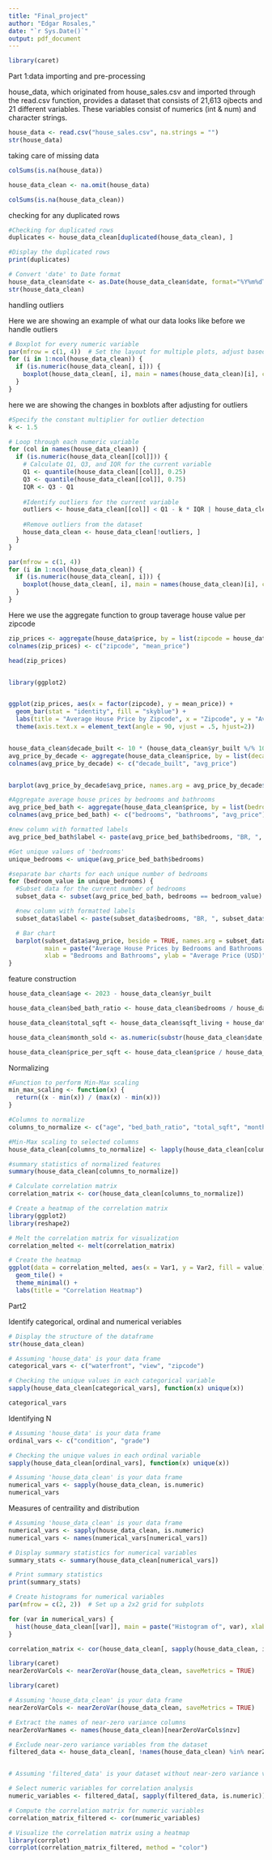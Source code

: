 ```yaml
---
title: "Final_project"
author: "Edgar Rosales,"
date: "`r Sys.Date()`"
output: pdf_document
---
```


```r
library(caret)
```


Part 1:data importing and pre-processing



house_data, which originated from house_sales.csv and imported through the read.csv function, provides a dataset that consists of 21,613 ojbects and 21 different variables. These variables consist of numerics (int & num) and character strings.  
```r
house_data <- read.csv("house_sales.csv", na.strings = "")
str(house_data)
```




taking care of missing data
```r
colSums(is.na(house_data))
```
```r
house_data_clean <- na.omit(house_data)

colSums(is.na(house_data_clean))
```



checking for any duplicated rows

```r
#Checking for duplicated rows
duplicates <- house_data_clean[duplicated(house_data_clean), ]

#Display the duplicated rows
print(duplicates)


```



```r
# Convert 'date' to Date format
house_data_clean$date <- as.Date(house_data_clean$date, format="%Y%m%dT%H%M%S")
str(house_data_clean)
```




handling outliers





Here we are showing an example of what our data looks like before we handle outliers 
```r
# Boxplot for every numeric variable
par(mfrow = c(1, 4))  # Set the layout for multiple plots, adjust based on the number of variables
for (i in 1:ncol(house_data_clean)) {
  if (is.numeric(house_data_clean[, i])) {
    boxplot(house_data_clean[, i], main = names(house_data_clean)[i], col = "skyblue", border = "black")
  }
}
```

here we are showing the changes in boxblots after adjusting for outliers 
```r
#Specify the constant multiplier for outlier detection
k <- 1.5

# Loop through each numeric variable
for (col in names(house_data_clean)) {
  if (is.numeric(house_data_clean[[col]])) {
    # Calculate Q1, Q3, and IQR for the current variable
    Q1 <- quantile(house_data_clean[[col]], 0.25)
    Q3 <- quantile(house_data_clean[[col]], 0.75)
    IQR <- Q3 - Q1
    
    #Identify outliers for the current variable
    outliers <- house_data_clean[[col]] < Q1 - k * IQR | house_data_clean[[col]] > Q3 + k * IQR
    
    #Remove outliers from the dataset
    house_data_clean <- house_data_clean[!outliers, ]
  }
}

```


```r
par(mfrow = c(1, 4)) 
for (i in 1:ncol(house_data_clean)) {
  if (is.numeric(house_data_clean[, i])) {
    boxplot(house_data_clean[, i], main = names(house_data_clean)[i], col = "skyblue", border = "black")
  }
}
```


Here we use the aggregate function to group taverage house value per zipcode

```r

zip_prices <- aggregate(house_data$price, by = list(zipcode = house_data$zipcode), FUN = mean)
colnames(zip_prices) <- c("zipcode", "mean_price")

head(zip_prices)


library(ggplot2)


ggplot(zip_prices, aes(x = factor(zipcode), y = mean_price)) +
  geom_bar(stat = "identity", fill = "skyblue") +
  labs(title = "Average House Price by Zipcode", x = "Zipcode", y = "Average Price") +
  theme(axis.text.x = element_text(angle = 90, vjust = .5, hjust=2))



```



```r
house_data_clean$decade_built <- 10 * (house_data_clean$yr_built %/% 10)  # Create a decade category
avg_price_by_decade <- aggregate(house_data_clean$price, by = list(decade_built = house_data_clean$decade_built), FUN = mean)
colnames(avg_price_by_decade) <- c("decade_built", "avg_price")


barplot(avg_price_by_decade$avg_price, names.arg = avg_price_by_decade$decade_built, col = "skyblue", main = "Average House Prices by Decade of Year Built", xlab = "Decade of Year Built", ylab = "Average Price")


```



```r
#Aggregate average house prices by bedrooms and bathrooms
avg_price_bed_bath <- aggregate(house_data_clean$price, by = list(bedrooms = house_data_clean$bedrooms, bathrooms = house_data_clean$bathrooms), FUN = mean)
colnames(avg_price_bed_bath) <- c("bedrooms", "bathrooms", "avg_price")

#new column with formatted labels
avg_price_bed_bath$label <- paste(avg_price_bed_bath$bedrooms, "BR, ", avg_price_bed_bath$bathrooms, "BA")

#Get unique values of 'bedrooms'
unique_bedrooms <- unique(avg_price_bed_bath$bedrooms)

#separate bar charts for each unique number of bedrooms
for (bedroom_value in unique_bedrooms) {
  #Subset data for the current number of bedrooms
  subset_data <- subset(avg_price_bed_bath, bedrooms == bedroom_value)

  #new column with formatted labels
  subset_data$label <- paste(subset_data$bedrooms, "BR, ", subset_data$bathrooms, "BA")

  # Bar chart
  barplot(subset_data$avg_price, beside = TRUE, names.arg = subset_data$label, col = "lightgreen", 
          main = paste("Average House Prices by Bedrooms and Bathrooms (", bedroom_value, " Bedrooms)"), 
          xlab = "Bedrooms and Bathrooms", ylab = "Average Price (USD)")
}

```




feature construction 


```r
house_data_clean$age <- 2023 - house_data_clean$yr_built

```


```r
house_data_clean$bed_bath_ratio <- house_data_clean$bedrooms / house_data_clean$bathrooms

```


```r
house_data_clean$total_sqft <- house_data_clean$sqft_living + house_data_clean$sqft_lot

```


```r
house_data_clean$month_sold <- as.numeric(substr(house_data_clean$date, 5, 6))

```


```r
house_data_clean$price_per_sqft <- house_data_clean$price / house_data_clean$sqft_living

```


Normalizing
```r
#Function to perform Min-Max scaling
min_max_scaling <- function(x) {
  return((x - min(x)) / (max(x) - min(x)))
}

#Columns to normalize 
columns_to_normalize <- c("age", "bed_bath_ratio", "total_sqft", "month_sold", "price_per_sqft")

#Min-Max scaling to selected columns
house_data_clean[columns_to_normalize] <- lapply(house_data_clean[columns_to_normalize], min_max_scaling)

#summary statistics of normalized features
summary(house_data_clean[columns_to_normalize])

```





```r
# Calculate correlation matrix
correlation_matrix <- cor(house_data_clean[columns_to_normalize])

# Create a heatmap of the correlation matrix
library(ggplot2)
library(reshape2)

# Melt the correlation matrix for visualization
correlation_melted <- melt(correlation_matrix)

# Create the heatmap
ggplot(data = correlation_melted, aes(x = Var1, y = Var2, fill = value)) +
  geom_tile() +
  theme_minimal() +
  labs(title = "Correlation Heatmap")


```






Part2

Identify categorical, ordinal and numerical veriables

```r
# Display the structure of the dataframe
str(house_data_clean)

```
























```r
# Assuming 'house_data' is your data frame
categorical_vars <- c("waterfront", "view", "zipcode")

# Checking the unique values in each categorical variable
sapply(house_data_clean[categorical_vars], function(x) unique(x))

categorical_vars

```

Identifying N

```r

# Assuming 'house_data' is your data frame
ordinal_vars <- c("condition", "grade")

# Checking the unique values in each ordinal variable
sapply(house_data_clean[ordinal_vars], function(x) unique(x))

```

```r
# Assuming 'house_data_clean' is your data frame
numerical_vars <- sapply(house_data_clean, is.numeric)
numerical_vars 

```




Measures of centraility and distribution


```r
# Assuming 'house_data_clean' is your data frame
numerical_vars <- sapply(house_data_clean, is.numeric)
numerical_vars <- names(numerical_vars[numerical_vars])

# Display summary statistics for numerical variables
summary_stats <- summary(house_data_clean[numerical_vars])

# Print summary statistics
print(summary_stats)

# Create histograms for numerical variables
par(mfrow = c(2, 2))  # Set up a 2x2 grid for subplots

for (var in numerical_vars) {
  hist(house_data_clean[[var]], main = paste("Histogram of", var), xlab = var, col = "lightblue", border = "black")
}


```
```r

correlation_matrix <- cor(house_data_clean[, sapply(house_data_clean, is.numeric)])

```



```r
library(caret)
nearZeroVarCols <- nearZeroVar(house_data_clean, saveMetrics = TRUE)

```




```r
library(caret)

# Assuming 'house_data_clean' is your data frame
nearZeroVarCols <- nearZeroVar(house_data_clean, saveMetrics = TRUE)

# Extract the names of near-zero variance columns
nearZeroVarNames <- names(house_data_clean)[nearZeroVarCols$nzv]

# Exclude near-zero variance variables from the dataset
filtered_data <- house_data_clean[, !names(house_data_clean) %in% nearZeroVarNames]



```


```r
# Assuming 'filtered_data' is your dataset without near-zero variance variables 

# Select numeric variables for correlation analysis
numeric_variables <- filtered_data[, sapply(filtered_data, is.numeric)]

# Compute the correlation matrix for numeric variables
correlation_matrix_filtered <- cor(numeric_variables)

# Visualize the correlation matrix using a heatmap
library(corrplot)
corrplot(correlation_matrix_filtered, method = "color")

```





































